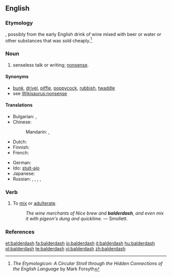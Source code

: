 ==English==

===Etymology===
{{unk.}}, possibly from the early English drink of wine mixed with beer or water or other substances that was sold cheaply.<ref>''The Etymologicon: A Circular Stroll through the Hidden Connections of the English Language'' by Mark Forsyth</ref>

===Noun===
{{en-noun|-}}

# senseless talk or writing; [[nonsense]].
<!-- # a rapidly receding hairline
# {{vulgar}} adulterated wine -->

====Synonyms====
* [[bunk]], [[drivel]], [[piffle]], [[poppycock]], [[rubbish]], [[twaddle]]
* see [[Wikisaurus:nonsense]]

====Translations====
{{trans-top|nonsense}}
* Bulgarian: {{t|bg|глупост|f|p|tr=glúposti|alt=глупости|sc=Cyrl}}, {{t|bg|безсмислица|f|p|tr=bezsmíslici|alt=безсмислици|sc=Cyrl}}
* Chinese:
*: Mandarin: {{t-|cmn|胡說八道|sc=Hani}}, {{t-|cmn|胡说八道|tr=húshuōbādào|sc=Hani}}
* Dutch: {{t|nl|gebazel|n}}
* Finnish: {{t-|fi|soopa}}
* French: {{t|fr|bêtises|f|p}}
{{trans-mid}}
* German: {{t|de|Gefasel|n}}
* Ido: [[stulto|stult-ajo]]
* Japanese: {{t|ja|たわごと|tr=tawagoto|sc=Jpan}}
* Russian: {{t|ru|чепуха|f|tr=čepuxá}}, {{t|ru|бессмыслица|f|tr=bessmýslica}}, {{t|ru|вздор|m|tr=vzdor}}, {{t|ru|галиматья|f|tr=galimatʹjá}}, {{t|ru|белиберда|f|tr=beliberdá}}
{{trans-bottom}}

===Verb===
{{en-verb|balderdashes|balderdashing|balderdashed}}

# To [[mix]] or [[adulterate]].
#: ''The wine merchants of Nice brew and '''balderdash''', and even mix it with pigeon's dung and quicklime.'' &mdash; Smollett.

===References===
<references/>

[[et:balderdash]]
[[fa:balderdash]]
[[io:balderdash]]
[[it:balderdash]]
[[hu:balderdash]]
[[pl:balderdash]]
[[te:balderdash]]
[[vi:balderdash]]
[[zh:balderdash]]